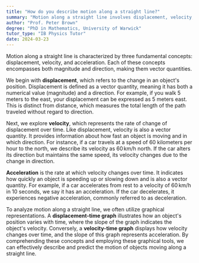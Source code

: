 ```yaml
---
title: "How do you describe motion along a straight line?"
summary: "Motion along a straight line involves displacement, velocity, and acceleration, which encompass both direction and magnitude in their descriptions of movement."
author: "Prof. Peter Brown"
degree: "PhD in Mathematics, University of Warwick"
tutor_type: "IB Physics Tutor"
date: 2024-03-23
---
```


Motion along a straight line is characterized by three fundamental concepts: displacement, velocity, and acceleration. Each of these concepts encompasses both magnitude and direction, making them vector quantities.

We begin with **displacement**, which refers to the change in an object's position. Displacement is defined as a vector quantity, meaning it has both a numerical value (magnitude) and a direction. For example, if you walk $5$ meters to the east, your displacement can be expressed as $5$ meters east. This is distinct from distance, which measures the total length of the path traveled without regard to direction.

Next, we explore **velocity**, which represents the rate of change of displacement over time. Like displacement, velocity is also a vector quantity. It provides information about how fast an object is moving and in which direction. For instance, if a car travels at a speed of $60$ kilometers per hour to the north, we describe its velocity as $60 \, \text{km/h}$ north. If the car alters its direction but maintains the same speed, its velocity changes due to the change in direction.

**Acceleration** is the rate at which velocity changes over time. It indicates how quickly an object is speeding up or slowing down and is also a vector quantity. For example, if a car accelerates from rest to a velocity of $60 \, \text{km/h}$ in $10$ seconds, we say it has an acceleration. If the car decelerates, it experiences negative acceleration, commonly referred to as deceleration.

To analyze motion along a straight line, we often utilize graphical representations. A **displacement-time graph** illustrates how an object's position varies with time, where the slope of the graph indicates the object's velocity. Conversely, a **velocity-time graph** displays how velocity changes over time, and the slope of this graph represents acceleration. By comprehending these concepts and employing these graphical tools, we can effectively describe and predict the motion of objects moving along a straight line.
    